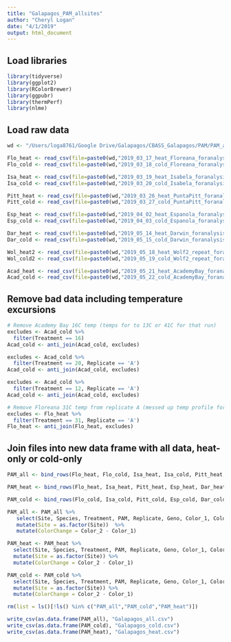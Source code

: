 ```yaml
---
title: "Galapagos_PAM_allsites"
author: "Cheryl Logan"
date: "4/1/2019"
output: html_document
---
```


## Load libraries
```r
library(tidyverse)
library(ggplot2)
library(RColorBrewer)
library(ggpubr)
library(thermPerf)
library(nlme)
```

## Load raw data 
```r
wd <- "/Users/loga8761/Google Drive/Galapagos/CBASS_Galapagos/PAM/PAM_allsites_forR/PAM_allsites_forR_color/"

Flo_heat <- read_csv(file=paste0(wd,"2019_03_17_heat_Floreana_foranalysis.csv"))
Flo_cold <- read_csv(file=paste0(wd,"2019_03_18_cold_Floreana_foranalysis.csv"))

Isa_heat <- read_csv(file=paste0(wd,"2019_03_19_heat_Isabela_foranalysis.csv"))
Isa_cold <- read_csv(file=paste0(wd,"2019_03_20_cold_Isabela_foranalysis.csv"))

Pitt_heat <- read_csv(file=paste0(wd,"2019_03_26_heat_PuntaPitt_foranalysis.csv"))
Pitt_cold <- read_csv(file=paste0(wd,"2019_03_27_cold_PuntaPitt_foranalysis.csv"))

Esp_heat <- read_csv(file=paste0(wd,"2019_04_02_heat_Espanola_foranalysis.csv"))
Esp_cold <- read_csv(file=paste0(wd,"2019_04_03_cold_Espanola_foranalysis.csv"))

Dar_heat <- read_csv(file=paste0(wd,"2019_05_14_heat_Darwin_foranalysis.csv"))
Dar_cold <- read_csv(file=paste0(wd,"2019_05_15_cold_Darwin_foranalysis.csv"))

Wol_heat2 <- read_csv(file=paste0(wd,"2019_05_18_heat_Wolf2_repeat_foranalysis.csv"))
Wol_cold2 <- read_csv(file=paste0(wd,"2019_05_19_cold_Wolf2_repeat_foranalysis.csv"))

Acad_heat <- read_csv(file=paste0(wd,"2019_05_21_heat_AcademyBay_foranalysis.csv"))
Acad_cold <- read_csv(file=paste0(wd,"2019_05_22_cold_AcademyBay_foranalysis.csv"))
```

## Remove bad data including temperature excursions
```r
# Remove Academy Bay 16C temp (temps for to 13C or 41C for that run)
excludes <- Acad_cold %>%
  filter(Treatment == 16)
Acad_cold <- anti_join(Acad_cold, excludes)

excludes <- Acad_cold %>%
  filter(Treatment == 20, Replicate == 'A')
Acad_cold <- anti_join(Acad_cold, excludes)

excludes <- Acad_cold %>%
  filter(Treatment == 12, Replicate == 'A')
Acad_cold <- anti_join(Acad_cold, excludes)

# Remove Floreana 31C temp from replicate A (messed up temp profile for that run)
excludes <- Flo_heat %>%
  filter(Treatment == 31, Replicate == 'A')
Flo_heat <- anti_join(Flo_heat, excludes)
```

## Join files into new data frame with all data, heat-only or cold-only
```r
PAM_all <- bind_rows(Flo_heat, Flo_cold, Isa_heat, Isa_cold, Pitt_heat, Pitt_cold, Esp_heat, Esp_cold, Dar_heat, Dar_cold, Wol_heat2, Wol_cold2, Acad_heat, Acad_cold)

PAM_heat <- bind_rows(Flo_heat, Isa_heat, Pitt_heat, Esp_heat, Dar_heat, Wol_heat2, Acad_heat)

PAM_cold <- bind_rows(Flo_cold, Isa_cold, Pitt_cold, Esp_cold, Dar_cold, Wol_cold2, Acad_cold)

PAM_all <- PAM_all %>%
   select(Site, Species, Treatment, PAM, Replicate, Geno, Color_1, Color_2) %>%
   mutate(Site = as.factor(Site))  %>%
   mutate(ColorChange = Color_2 - Color_1)

PAM_heat <- PAM_heat %>%
  select(Site, Species, Treatment, PAM, Replicate, Geno, Color_1, Color_2) %>%
  mutate(Site = as.factor(Site)) %>%
  mutate(ColorChange = Color_2 - Color_1)

PAM_cold <- PAM_cold %>%
  select(Site, Species, Treatment, PAM, Replicate, Geno, Color_1, Color_2) %>%
  mutate(Site = as.factor(Site)) %>%
  mutate(ColorChange = Color_2 - Color_1)

rm(list = ls()[!ls() %in% c("PAM_all","PAM_cold","PAM_heat")])

write_csv(as.data.frame(PAM_all), "Galapagos_all.csv")
write_csv(as.data.frame(PAM_cold), "Galapagos_cold.csv")
write_csv(as.data.frame(PAM_heat), "Galapagos_heat.csv")
```

